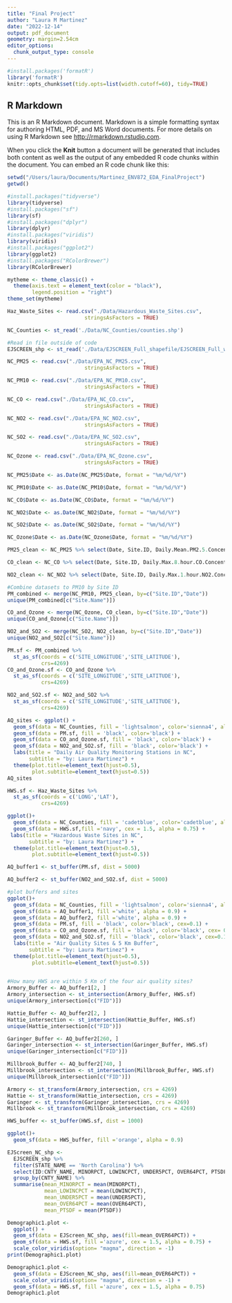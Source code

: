 ```yaml
---
title: "Final Project"
author: "Laura M Martinez"
date: "2022-12-14"
output: pdf_document
geometry: margin=2.54cm
editor_options: 
  chunk_output_type: console
---
```


```r
#install.packages('formatR')
library('formatR')
knitr::opts_chunk$set(tidy.opts=list(width.cutoff=60), tidy=TRUE)
```

## R Markdown

This is an R Markdown document. Markdown is a simple formatting syntax for authoring HTML, PDF, and MS Word documents. For more details on using R Markdown see <http://rmarkdown.rstudio.com>.

When you click the **Knit** button a document will be generated that includes both content as well as the output of any embedded R code chunks within the document. You can embed an R code chunk like this:

```r
setwd("/Users/laura/Documents/Martinez_ENV872_EDA_FinalProject")
getwd()

#install.packages("tidyverse")
library(tidyverse)
#install.packages("sf")
library(sf)
#install.packages("dplyr")
library(dplyr)
#install.packages("viridis")
library(viridis)
#install.packages("ggplot2")
library(ggplot2)
#install.packages("RColorBrewer")
library(RColorBrewer)

mytheme <- theme_classic() +
  theme(axis.text = element_text(color = "black"), 
        legend.position = "right")
theme_set(mytheme)
```

```r
Haz_Waste_Sites <- read.csv("./Data/Hazardous_Waste_Sites.csv",
                         stringsAsFactors = TRUE)

NC_Counties <- st_read('./Data/NC_Counties/counties.shp')

#Read in file outside of code
EJSCREEN_shp <- st_read('./Data/EJSCREEN_Full_shapefile/EJSCREEN_Full_with_AS_CNMI_GU_VI_Tracts.shp')

NC_PM25 <- read.csv("./Data/EPA_NC_PM25.csv",
                         stringsAsFactors = TRUE)

NC_PM10 <- read.csv("./Data/EPA_NC_PM10.csv",
                         stringsAsFactors = TRUE)

NC_CO <- read.csv("./Data/EPA_NC_CO.csv",
                         stringsAsFactors = TRUE)

NC_NO2 <- read.csv("./Data/EPA_NC_NO2.csv",
                         stringsAsFactors = TRUE)

NC_SO2 <- read.csv("./Data/EPA_NC_SO2.csv",
                         stringsAsFactors = TRUE)

NC_Ozone <- read.csv("./Data/EPA_NC_Ozone.csv",
                         stringsAsFactors = TRUE)

```

``` r

NC_PM25$Date <- as.Date(NC_PM25$Date, format = "%m/%d/%Y")

NC_PM10$Date <- as.Date(NC_PM10$Date, format = "%m/%d/%Y")

NC_CO$Date <- as.Date(NC_CO$Date, format = "%m/%d/%Y")

NC_NO2$Date <- as.Date(NC_NO2$Date, format = "%m/%d/%Y")

NC_SO2$Date <- as.Date(NC_SO2$Date, format = "%m/%d/%Y")

NC_Ozone$Date <- as.Date(NC_Ozone$Date, format = "%m/%d/%Y")

```

```r

PM25_clean <- NC_PM25 %>% select(Date, Site.ID, Daily.Mean.PM2.5.Concentration)

CO_clean <- NC_CO %>% select(Date, Site.ID, Daily.Max.8.hour.CO.Concentration) 

NO2_clean <- NC_NO2 %>% select(Date, Site.ID, Daily.Max.1.hour.NO2.Concentration)

#Combine datasets to PM10 by Site ID
PM_combined <- merge(NC_PM10, PM25_clean, by=c("Site.ID","Date"))
unique(PM_combined[c("Site.Name")])

CO_and_Ozone <- merge(NC_Ozone, CO_clean, by=c("Site.ID","Date"))
unique(CO_and_Ozone[c("Site.Name")])

NO2_and_SO2 <- merge(NC_SO2, NO2_clean, by=c("Site.ID","Date"))
unique(NO2_and_SO2[c("Site.Name")])
```

```r
PM.sf <- PM_combined %>% 
  st_as_sf(coords = c('SITE_LONGITUDE','SITE_LATITUDE'),
           crs=4269)
CO_and_Ozone.sf <- CO_and_Ozone %>% 
  st_as_sf(coords = c('SITE_LONGITUDE','SITE_LATITUDE'),
           crs=4269)

NO2_and_SO2.sf <- NO2_and_SO2 %>% 
  st_as_sf(coords = c('SITE_LONGITUDE','SITE_LATITUDE'),
           crs=4269)

AQ_sites <- ggplot() +
  geom_sf(data = NC_Counties, fill = 'lightsalmon', color='sienna4', alpha = 0.5) +
  geom_sf(data = PM.sf, fill = 'black', color='black') + 
  geom_sf(data = CO_and_Ozone.sf, fill = 'black', color='black') + 
  geom_sf(data = NO2_and_SO2.sf, fill = 'black', color='black') +
  labs(title = "Daily Air Quality Monitoring Stations in NC",
       subtitle = "by: Laura Martinez") +
  theme(plot.title=element_text(hjust=0.5),
        plot.subtitle=element_text(hjust=0.5))
AQ_sites

```

```r

HWS.sf <- Haz_Waste_Sites %>% 
  st_as_sf(coords = c('LONG','LAT'),
           crs=4269)

ggplot()+
  geom_sf(data = NC_Counties, fill = 'cadetblue', color='cadetblue', alpha = 0.5) + 
  geom_sf(data = HWS.sf,fill ='navy', cex = 1.5, alpha = 0.75) +
 labs(title = "Hazardous Waste Sites in NC",
       subtitle = "by: Laura Martinez") +
  theme(plot.title=element_text(hjust=0.5),
        plot.subtitle=element_text(hjust=0.5))

```

```r
AQ_buffer1 <- st_buffer(PM.sf, dist = 5000)

AQ_buffer2 <- st_buffer(NO2_and_SO2.sf, dist = 5000)

#plot buffers and sites 
ggplot()+
  geom_sf(data = NC_Counties, fill = 'lightsalmon', color='sienna4', alpha = 0.5) +
  geom_sf(data = AQ_buffer1, fill ='white', alpha = 0.9) +
  geom_sf(data = AQ_buffer2, fill ='white', alpha = 0.9) +
  geom_sf(data = PM.sf, fill = 'black', color='black', cex=0.1) + 
  geom_sf(data = CO_and_Ozone.sf, fill = 'black', color='black', cex= 0.1) + 
  geom_sf(data = NO2_and_SO2.sf, fill = 'black', color='black', cex=0.1) +
  labs(title = "Air Quality Sites & 5 Km Buffer",
       subtitle = "by: Laura Martinez") +
  theme(plot.title=element_text(hjust=0.5),
        plot.subtitle=element_text(hjust=0.5))
  
```

```r
#How many HWS are within 5 Km of the four air quality sites?
Armory_Buffer <- AQ_buffer1[2, ]
Armory_intersection <- st_intersection(Armory_Buffer, HWS.sf)
unique(Armory_intersection[c("FID")])

Hattie_Buffer <- AQ_buffer2[2, ]
Hattie_intersection <- st_intersection(Hattie_Buffer, HWS.sf)
unique(Hattie_intersection[c("FID")])

Garinger_Buffer <- AQ_buffer2[260, ]
Garinger_intersection <- st_intersection(Garinger_Buffer, HWS.sf)
unique(Garinger_intersection[c("FID")])

Millbrook_Buffer <- AQ_buffer2[740, ]
Millbrook_intersection <- st_intersection(Millbrook_Buffer, HWS.sf)
unique(Millbrook_intersection[c("FID")])

```

```r
Armory <- st_transform(Armory_intersection, crs = 4269)
Hattie <- st_transform(Hattie_intersection, crs = 4269)
Garinger <- st_transform(Garinger_intersection, crs = 4269)
Millbrook <- st_transform(Millbrook_intersection, crs = 4269)

```

```r
HWS_buffer <- st_buffer(HWS.sf, dist = 1000)

ggplot()+
  geom_sf(data = HWS_buffer, fill ='orange', alpha = 0.9)

```

```r
EJScreen_NC_shp <-
  EJSCREEN_shp %>%
  filter(STATE_NAME == 'North Carolina') %>%
  select(ID:CNTY_NAME, MINORPCT, LOWINCPCT, UNDER5PCT, OVER64PCT, PTSDF) %>%
  group_by(CNTY_NAME) %>%
  summarise(mean_MINORPCT = mean(MINORPCT), 
            mean_LOWINCPCT = mean(LOWINCPCT), 
            mean_UNDER5PCT = mean(UNDER5PCT), 
            mean_OVER64PCT = mean(OVER64PCT),
            mean_PTSDF = mean(PTSDF))

```

```r
Demographic1.plot <-
  ggplot() +
  geom_sf(data = EJScreen_NC_shp, aes(fill=mean_OVER64PCT)) + 
  geom_sf(data = HWS.sf, fill ='azure', cex = 1.5, alpha = 0.75) +
  scale_color_viridis(option= "magma", direction = -1)
print(Demographic1.plot)

Demographic1.plot <- 
  geom_sf(data = EJScreen_NC_shp, aes(fill=mean_OVER64PCT)) + 
  scale_color_viridis(option= "magma", direction = -1) +
  geom_sf(data = HWS.sf, fill ='azure', cex = 1.5, alpha = 0.75) 
Demographic1.plot
```

```r

```